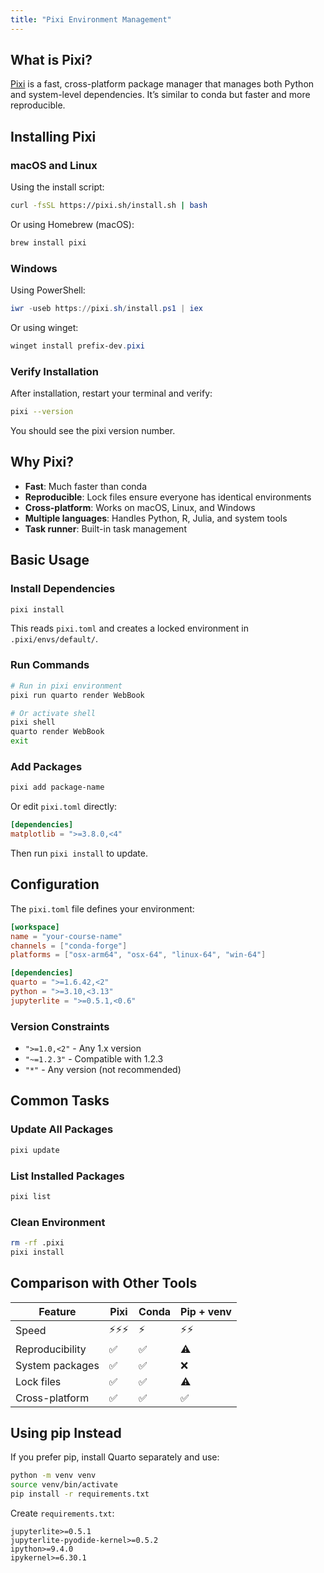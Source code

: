 ```yaml
---
title: "Pixi Environment Management"
---
```


## What is Pixi?

[Pixi](https://prefix.dev/docs/pixi/overview) is a fast, cross-platform package manager that manages both Python and system-level dependencies. It's similar to conda but faster and more reproducible.

## Installing Pixi

### macOS and Linux

Using the install script:

```bash
curl -fsSL https://pixi.sh/install.sh | bash
```

Or using Homebrew (macOS):

```bash
brew install pixi
```

### Windows

Using PowerShell:

```powershell
iwr -useb https://pixi.sh/install.ps1 | iex
```

Or using winget:

```powershell
winget install prefix-dev.pixi
```

### Verify Installation

After installation, restart your terminal and verify:

```bash
pixi --version
```

You should see the pixi version number.

## Why Pixi?

- **Fast**: Much faster than conda
- **Reproducible**: Lock files ensure everyone has identical environments
- **Cross-platform**: Works on macOS, Linux, and Windows
- **Multiple languages**: Handles Python, R, Julia, and system tools
- **Task runner**: Built-in task management

## Basic Usage

### Install Dependencies

```bash
pixi install
```

This reads `pixi.toml` and creates a locked environment in `.pixi/envs/default/`.

### Run Commands

```bash
# Run in pixi environment
pixi run quarto render WebBook

# Or activate shell
pixi shell
quarto render WebBook
exit
```

### Add Packages

```bash
pixi add package-name
```

Or edit `pixi.toml` directly:

```toml
[dependencies]
matplotlib = ">=3.8.0,<4"
```

Then run `pixi install` to update.

## Configuration

The `pixi.toml` file defines your environment:

```toml
[workspace]
name = "your-course-name"
channels = ["conda-forge"]
platforms = ["osx-arm64", "osx-64", "linux-64", "win-64"]

[dependencies]
quarto = ">=1.6.42,<2"
python = ">=3.10,<3.13"
jupyterlite = ">=0.5.1,<0.6"
```

### Version Constraints

- `">=1.0,<2"` - Any 1.x version
- `"~=1.2.3"` - Compatible with 1.2.3
- `"*"` - Any version (not recommended)

## Common Tasks

### Update All Packages

```bash
pixi update
```

### List Installed Packages

```bash
pixi list
```

### Clean Environment

```bash
rm -rf .pixi
pixi install
```

## Comparison with Other Tools

| Feature | Pixi | Conda | Pip + venv |
|---------|------|-------|------------|
| Speed | ⚡⚡⚡ | ⚡ | ⚡⚡ |
| Reproducibility | ✅ | ✅ | ⚠️ |
| System packages | ✅ | ✅ | ❌ |
| Lock files | ✅ | ✅ | ⚠️ |
| Cross-platform | ✅ | ✅ | ✅ |

## Using pip Instead

If you prefer pip, install Quarto separately and use:

```bash
python -m venv venv
source venv/bin/activate
pip install -r requirements.txt
```

Create `requirements.txt`:
```
jupyterlite>=0.5.1
jupyterlite-pyodide-kernel>=0.5.2
ipython>=9.4.0
ipykernel>=6.30.1
```
